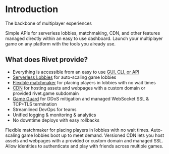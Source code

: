 
# Introduction

<Summary>The backbone of multiplayer experiences</Summary>

Simple APIs for serverless lobbies, matchmaking, CDN, and other features managed directly within an easy to use dashboard. Launch your multiplayer game on any platform with the tools you already use.

## What does Rivet provide?

- Everything is accessible from an easy to use [GUI, CLI, or API](/general/gui-cli-api)
- [Serverless Lobbies](/serverless-lobbies/introduction) for auto-scaling game lobbies
- [Flexible matchmaker](/matchmaker/introduction) for placing players in lobbies with no wait times
- [CDN](/cdn/introduction) for hosting assets and webpages with a custom domain or provided rivet.game subdomain
- [Game Guard](/serverless-lobbies/concepts/game-guard) for DDoS mitigation and managed WebSocket SSL & TCP+TLS termination
- Streamlined DevOps for teams
- Unified logging & monitoring & analytics
- No downtime deploys with easy rollbacks

<ResourceGroup>
  <Resource
    title='5 Minute Crash Course'
    icon='graduation-cap'
        href='/general/guides/crash-course'
  />
  <Resource title='Libraries' icon='books' iconType='duotone' href='/general/libraries' />
  <Resource title='Matchmaker' icon='chess-knight' iconType='duotone' href='/matchmaker/introduction'>
    Flexible matchmaker for placing players in lobbies with no wait times.
  </Resource>
  <Resource title='Serverless Lobbies' icon='server' iconType='duotone' href='/serverless-lobbies/introduction'>
    Auto-scaling game lobbies boot up to meet demand.
  </Resource>
  <Resource title='CDN' icon='globe' iconType='duotone' href='/cdn/introduction'>
    Versioned CDN lets you host assets and webpages with a provided or custom domain and managed SSL.
  </Resource>
  <Resource title='Identity' icon='key' iconType='duotone' href='/identity/introduction'>
    Allow identities to authenticate and play with friends across multiple games.
  </Resource>
</ResourceGroup>
